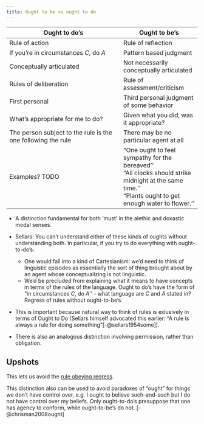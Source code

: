 ```yaml
---
title: Ought to be vs ought to do
---
```



|  Ought to do's       |  Ought to be's |
|----------------------|---------------|
|  Rule of action     | Rule of reflection |
|  If you're in circumstances $C$, do $A$ |  Pattern based judgment |
|  Conceptually articulated | Not necessarily conceptually articulated |
|  Rules of deliberation  | Rule of assessment/criticism |
|  First personal  |  Third personal judgment of some behavior |
|  What's appropriate for me to do?  | Given what you did, was it appropriate? |
|  The person subject to the rule is the one following the rule  |  There may be no particular agent at all |
|  Examples? TODO  |   "One ought to feel sympathy for the bereaved''<br>"All clocks should strike midnight at the same time.''<br>"Plants ought to get enough water to flower.'' |

- A distinction fundamental for both 'must' in the alethic and doxastic modal senses.

- Sellars: You can't understand either of these kinds of oughts without understanding both. In particular, if you try to do everything with ought-to-do's:
    - One would fall into a kind of Cartesianism: we'd need to think of linguistic episodes as essentially the sort of thing brought about by an agent whose conceptualizing is not linguistic.
    - We'd be precluded from explaining what it means to have concepts in terms of the rules of the language. Ought to do's have the form of "in circumstances $C$, do $A$'' - what language are $C$ and $A$ stated in? Regress of rules without ought-to-be's.


- This is important because natural way to think of rules is exlusively in terms of Ought to Do (Sellars himself advocated this earlier: "A rule is always a rule for doing something"[-@sellars1954some]).

- There is also an analogous distinction involving permission, rather than obligation.



## Upshots
This lets us avoid the [rule obeying regress](/docs/phil/problems/ruleregress.qmd).

This distinction also can be used to avoid paradoxes of "ought" for things we don't have control over, e.g. I ought to believe such-and-such but I do not have control over my beliefs. Only ought-to-do's presuppose that one has agency to conform, while ought-to-be's do not. [-@chrisman2008ought]




